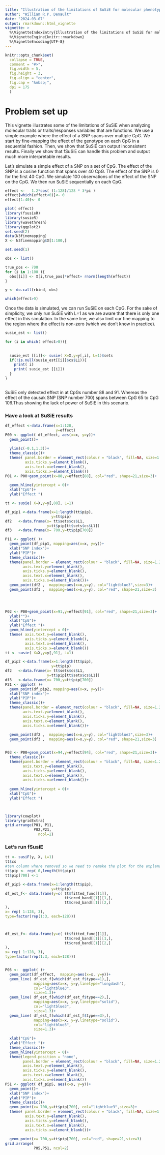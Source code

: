 ```yaml
---
title: "Illustration of the limitations of SuSiE for molecular phenotype data"
author: "William R.P. Denault"
date: "2024-03-07"
output: rmarkdown::html_vignette
vignette: >
  %\VignetteIndexEntry{Illustration of the limitations of SuSiE for molecular phenotype data}
  %\VignetteEngine{knitr::rmarkdown}
  %\VignetteEncoding{UTF-8}
---
```


```r
knitr::opts_chunk$set(
  collapse = TRUE,
  comment = "#>",
  fig.width = 5,
  fig.height = 3,
  fig.align = "center",
  fig.cap = "&nbsp;",
  dpi = 175
  )
```

# Problem set up 
This vignette illustrates some of the limitations of SuSiE when analyzing molecular traits or traits/responses variables that are functions. We use a simple example where the effect of a SNP spans over multiple CpG. We start by fine-mapping the effect of the genotype on each CpG in a sequential fashion. Then, we show that SuSiE can output inconsistent results. Finally we show that fSuSiE can handle this problem and output much more interpretable results.


Let's simulate a simple effect of a SNP on a set of CpG. The effect of the SNP is a cosine function that spans over 40 CpG. The effect of the SNP is 0 for the first 40 CpG. We simulate 100 observations of the effect of the SNP on the CpG. We then run SuSiE sequentially on each CpG. 

```r
 
effect <-   1.2*cos( (1:128)/128 * 3*pi )
effect[which(effect<0)]<- 0
effect[1:40]<- 0

plot( effect)
library(fsusieR)
library(susieR)
library(wavethresh)
library(ggplot2)
set.seed(2)
data(N3finemapping)
X <- N3finemapping$X[1:100,]

set.seed(1)

obs <- list()

true_pos <- 700
for (i in 1:100 ){
  obs[[i]] <- X[i,true_pos]*effect+ rnorm(length(effect))
}

y <- do.call(rbind, obs)

which(effect>0)
```
Once the data is simulated, we can run SuSiE on each CpG. For the sake of simplicity, we only run SuSiE with L=1 as we are aware that there is only one effect in this simulation. In the same line, we also limit our fine mapping to the region where the effect is non-zero (which we don't know in practice). 

```r
 
susie_est <- list()

for (i in which( effect>0)){
  
  
  susie_est [[i]]<- susie( X=X,y=y[,i], L=1)$sets
  if(!is.null(susie_est[[i]]$cs$L1)){
    print( i)
    print( susie_est [[i]])
  }
}
 
```
SuSiE only detected effect in at  CpGs number  88 and 91. Whereas the effect of the causak SNP (SNP number  700) spans between CpG 65 to CpG 106.Thus showing the lack of power of SuSiE in this scenario.


### Have a look at SuSiE results



```r
df_effect <-data.frame(x=1:128,
                       y=effect)
P00 <- ggplot( df_effect, aes(x=x, y=y))+
  geom_point()+
 
  ylim(c(-0.1,1.3))+
  theme_classic()+
  theme( panel.border = element_rect(colour = "black", fill=NA, size=1.2),axis.text.y=element_blank(),
         axis.ticks.y=element_blank(),
         axis.text.x=element_blank(),
         axis.ticks.x=element_blank())
P01 <- P00+geom_point(x=88,y=effect[88], col="red", shape=21,size=3)+
  
  geom_hline(yintercept = 0)+
  xlab("CpG")+
  ylab("Effect ") 

tt <- susie( X=X,y=y[,88], L=1)

df_pip1 <-data.frame(x=1:length(tt$pip),
                     y=tt$pip)
df2   <-data.frame(x= tt$sets$cs$L1,
                   y=tt$pip[tt$sets$cs$L1])
df3   <-data.frame(x= 700,y=tt$pip[700])

P11 <- ggplot( )+
  geom_point(df_pip1, mapping=aes(x=x, y=y))+
  xlab("SNP index")+
  ylab("PIP")+
  theme_classic()+
  theme(panel.border = element_rect(colour = "black", fill=NA, size=1.2),
        axis.text.y=element_blank(),
        axis.ticks.y=element_blank(),
        axis.text.x=element_blank(),
        axis.ticks.x=element_blank())+
  geom_point(df2 ,  mapping=aes(x=x,y=y), col="lightblue3",size=3)+
  geom_point(df3 ,  mapping=aes(x=x,y=y), col="red", shape=21,size=3)
 



P02 <- P00+geom_point(x=91,y=effect[91], col="red", shape=21,size=3)+
  ylab("")+
  xlab("CpG")+
  ylab("Effect ")+
  geom_hline(yintercept = 0)+
  theme( axis.text.y=element_blank(),
         axis.ticks.y=element_blank(),
         axis.text.x=element_blank(),
         axis.ticks.x=element_blank())
tt <- susie( X=X,y=y[,91], L=1)

df_pip2 <-data.frame(x=1:length(tt$pip),
                     y=tt$pip)
df2   <-data.frame(x= tt$sets$cs$L1,
                   y=tt$pip[tt$sets$cs$L1])
df3   <-data.frame(x= 700,y=tt$pip[700])
P21 <- ggplot( )+
  geom_point(df_pip2, mapping=aes(x=x, y=y))+
  xlab("SNP index")+
  ylab("PIP")+
  theme_classic()+
  theme(panel.border = element_rect(colour = "black", fill=NA, size=1.2),
        axis.text.y=element_blank(),
        axis.ticks.y=element_blank(),
        axis.text.x=element_blank(),
        axis.ticks.x=element_blank())+
  
  geom_point(df2 ,  mapping=aes(x=x,y=y), col="lightblue3",size=3)+
  geom_point(df3 ,  mapping=aes(x=x,y=y), col="red", shape=21,size=3)


P03 <- P00+geom_point(x=94,y=effect[94], col="red", shape=21,size=3)+
  theme_classic()+
  theme(panel.border = element_rect(colour = "black", fill=NA, size=1.2),
        axis.text.y=element_blank(),
        axis.ticks.y=element_blank(),
        axis.text.x=element_blank(),
        axis.ticks.x=element_blank())+
  
  geom_hline(yintercept = 0)+
  xlab("CpG")+
  ylab("Effect ") 

 

library(cowplot)
library(gridExtra)
grid.arrange(P01, P11,
             P02,P21,
               ncol=2)

```
 
 
### Let's run fSusiE

```r
tt <- susiF(y, X, L=1)
tt$cs
#ten column where removed so we need to remake the plot for the explanation (other t)
tt$pip <- rep( 0,length(tt$pip))
tt$pip[700] <-1

df_pip5 <-data.frame(x=1:length(tt$pip),
                     y=tt$pip)
df_est_f<- data.frame(y=c( tt$fitted_func[[1]],
                           tt$cred_band[[1]][1,],
                           tt$cred_band[[1]][2,]
),
x= rep( 1:128, 3),
type=factor(rep(1:3, each=128)))



df_est_f<- data.frame(y=c( tt$fitted_func[[1]],
                           tt$cred_band[[1]][1,],
                           tt$cred_band[[1]][2,]
),
x= rep( 1:128, 3),
type=factor(rep(1:3, each=128)))


P05 <-  ggplot( )+
  geom_point(df_effect,  mapping=aes(x=x, y=y))+
  geom_line( df_est_f[which(df_est_f$type==1),],
             mapping=aes(x=x, y=y,linetype="longdash"), 
             col="lightblue3",
             size=1.3)+
  geom_line( df_est_f[which(df_est_f$type==2),],
             mapping=aes(x=x, y=y,linetype="solid"),
             col="lightblue3",
             size=1.3)+
  geom_line( df_est_f[which(df_est_f$type==3),],
             mapping=aes(x=x, y=y,linetype="solid"),
             col="lightblue3",
             size=1.3)+
  
  xlab("CpG")+
  ylab("Effect ")+
  theme_classic()+
  geom_hline(yintercept = 0)+
  theme(legend.position = "none",
        panel.border = element_rect(colour = "black", fill=NA, size=1.2),
        axis.text.y=element_blank(),
        axis.ticks.y=element_blank(),
        axis.text.x=element_blank(),
        axis.ticks.x=element_blank())
P51 <- ggplot( df_pip5, aes(x=x, y=y))+
  geom_point()+
  xlab("SNP index")+
  ylab("PIP")+
  theme_classic()+
  geom_point(x= 700,y=tt$pip[700], col="lightblue3",size=3)+
  theme( panel.border = element_rect(colour = "black", fill=NA, size=1.2),
         axis.text.y=element_blank(),
         axis.ticks.y=element_blank(),
         axis.text.x=element_blank(),
         axis.ticks.x=element_blank())+
  
  geom_point(x= 700,y=tt$pip[700], col="red", shape=21,size=3)
grid.arrange( 
             P05,P51, ncol=2)
```

 